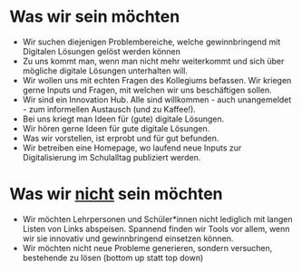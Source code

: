 
# Was wir sein möchten
- Wir suchen diejenigen Problembereiche, welche gewinnbringend mit Digitalen Lösungen gelöst werden können
- Zu uns kommt man, wenn man nicht mehr weiterkommt und sich über mögliche digitale Lösungen unterhalten will.
- Wir wollen uns mit echten Fragen des Kollegiums befassen. Wir kriegen gerne Inputs und Fragen, mit welchen wir uns beschäftigen sollen.
- Wir sind ein Innovation Hub. Alle sind willkommen - auch unangemeldet - zum informellen Austausch (und zu Kaffee!).
- Bei uns kriegt man Ideen für (gute) digitale Lösungen. 
- Wir hören gerne Ideen für gute digitale Lösungen.
- Was wir vorstellen, ist erprobt und für gut befunden.
- Wir betreiben eine Homepage, wo laufend neue Inputs zur Digitalisierung im Schulalltag publiziert werden.

# Was wir <u>nicht</u> sein möchten
- Wir möchten Lehrpersonen und Schüler*innen nicht lediglich mit langen Listen von Links abspeisen. Spannend finden wir Tools vor allem, wenn wir sie innovativ und gewinnbringend einsetzen können. 
- Wir möchten nicht neue Probleme generieren, sondern versuchen, bestehende zu lösen (bottom up statt top down)
